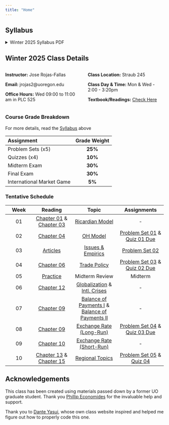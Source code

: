 ```yaml
---
title: "Home"
---
```


## Syllabus

```{=html}
<details>
  <summary>Winter 2025 Syllabus PDF</summary>
  <a class="btn btn-primary btn-lg cv-download" href="Documents/Syllabus/Syllabus.pdf" target="_blank">
    <i class="fa-solid fa-file-arrow-down"></i>&ensp;Download
  </a>
  <div class="embed-container">
    <iframe src="Documents/Syllabus/Syllabus.pdf" style="border: 0.5px" height="1000" width="800"></iframe>
  </div>
</details>
```

## Winter 2025 Class Details

:::: {.columns}
:::{.column width="50%"}

**Instructor:** Jose Rojas-Fallas

**Email:** jrojas2@uoregon.edu

**Office Hours:** Wed 09:00 to 11:00 am in PLC 525
:::

::: {.column width="50%"}

**Class Location:** Straub 245

**Class Day & Time:** Mon & Wed - 2:00 - 3:20pm

**Textbook/Readings:** [Check Here](Readings/articles.qmd)
:::

::::

### Course Grade Breakdown

For more details, read the [Syllabus](Documents/Syllabus/Syllabus.pdf) above


| Assignment   | Grade Weight  | 
|:------------|:------------:|
| Problem Sets (x5) | **25%** |
| Quizzes (x4) | **10%** |
| Midterm Exam | **30%** |
| Final Exam | **30%** |
| International Market Game | **5%** |

### Tentative Schedule

| **Week** |  **Reading** |    **Topic**    | **Assignments** |
|:--------:|:------------:|:---------------:|:---------------:|
|    01    | [Chapter 01](Readings/articles.qmd#chapter-01-(p.-24---37)) & [Chapter 03](Readings/articles.qmd#chapter-03-(p.-64---85)) | [Ricardian Model](Slides/lectures.qmd#ricardian-model) | - | 
|    02    | [Chapter 04](Readings/articles.qmd#chapter-04-(p.-87---114))  |    [OH Model](Slides/lectures.qmd#ho-model)     | [Problem Set 01](Assignments/list.qmd#ps01-(due-jan.-15-before-lecture-on-canvas)) & [Quiz 01 Due](Assignments/list.qmd#quiz-01-(due-jan.-15-before-lecture-on-canvas)) |
|    03    | [Articles](Readings/articles.qmd#course-literature)   | [Issues & Empirics](Slides/lectures.qmd#issues--empirics) |  [Problem Set 02](Assignments/list.qmd#ps02-(due-jan.-22-before-lecture-on-canvas) Due) |
|    04    | [Chapter 06](Readings/articles.qmd#chapter-06-(p.-139---158))  | [Trade Policy](Slides/lectures.qmd#trade-policy) | [Problem Set 03](Assignments/list.qmd#ps03-(due-jan.-29-before-lecture-on-canvas)) & [Quiz 02 Due](Assignments/list.qmd#quiz-02-(due-jan.-29-before-lecture-on-canvas)) |
|    05    | [Practice](Assignments/list.qmd#practice-midterm)   | Midterm Review | Midterm | 
|    06    | [Chapter 12](Readings/articles.qmd#chapter-12-(p.-298---310)) | [Globalization](Slides/lectures.qmd#globalization--international-crises) & [Intl. Crises](Slides/lectures.qmd#globalization--international-crises) | - |
|    07    | [Chapter 09](Readings/articles.qmd#chapter-09-(p.-206---231)) | [Balance of Payments I](Slides/lectures.qmd#part-one) & [Balance of Payments II](Slides/lectures.qmd#part-two) | - |
|    08    | [Chapter 09](Readings/articles.qmd#chapter-09-(p.-206---231)) | [Exchange Rate (Long-Run)](Slides/lectures.qmd#exchange-rates) | [Problem Set 04](Assignments/list.qmd#ps04-(due-feb.-26-before-lecture-on-canvas)) & [Quiz 03 Due](Assignments/list.qmd#quiz-03-(due-feb.-26-before-lecture-on-canvas)) |
|    09    | [Chapter 10](Readings/articles.qmd#chapter-10) | [Exchange Rate (Short-Run)](Slides/lectures.qmd#exchange-rates) | - |
|    10    | [Chapter 13](Readings/articles.qmd#chapter-13-(p.-328---351)) & [Chapter 15](Readings/articles.qmd#chapter-15-(p.-382---407)) | [Regional Topics](Slides/lectures.qmd#regional-topics) | [Problem Set 05](Assignments/list.qmd#ps05-(due-mar.-05-before-lecture-on-canvas)) & [Quiz 04](Assignments/list.qmd#quiz-04-(due-mar.-12-before-lecture-on-canvas)) | 


## Acknowledgements

This class has been created using materials passed down by a former UO graduate student. 
Thank you [Phillip Economides](https://philip-economides.com){target="_blank"} for the invaluable help and support. 

Thank you to [Dante Yasui](https://github.com/dyasui){target="_blank"}, whose own class website inspired and helped me figure out how to properly code this one. 
